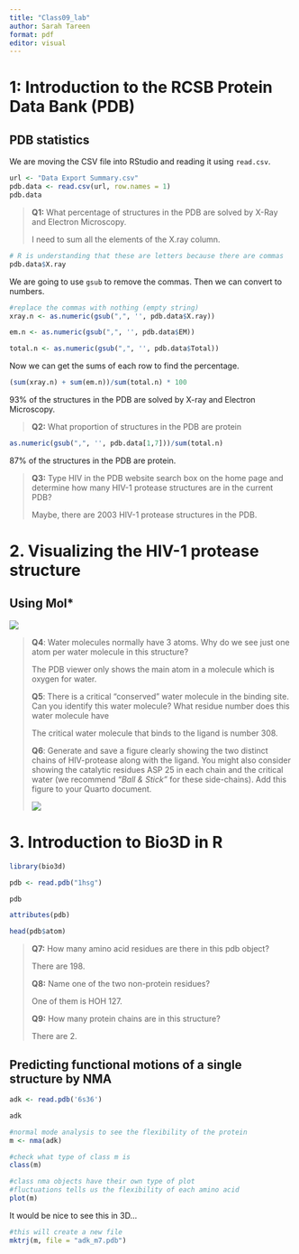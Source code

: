 ```yaml
---
title: "Class09_lab"
author: Sarah Tareen
format: pdf
editor: visual
---
```


# 1: Introduction to the RCSB Protein Data Bank (PDB)

## PDB statistics

We are moving the CSV file into RStudio and reading it using `read.csv`.

```r
url <- "Data Export Summary.csv"
pdb.data <- read.csv(url, row.names = 1)
pdb.data
```

> **Q1:** What percentage of structures in the PDB are solved by X-Ray and Electron Microscopy.
>
> I need to sum all the elements of the X.ray column.

```r
# R is understanding that these are letters because there are commas
pdb.data$X.ray
```

We are going to use `gsub` to remove the commas. Then we can convert to numbers.

```r
#replace the commas with nothing (empty string)
xray.n <- as.numeric(gsub(",", '', pdb.data$X.ray))

em.n <- as.numeric(gsub(",", '', pdb.data$EM))

total.n <- as.numeric(gsub(",", '', pdb.data$Total))
```

Now we can get the sums of each row to find the percentage.

```r
(sum(xray.n) + sum(em.n))/sum(total.n) * 100
```

93% of the structures in the PDB are solved by X-ray and Electron Microscopy.

> **Q2:** What proportion of structures in the PDB are protein

```r
as.numeric(gsub(",", '', pdb.data[1,7]))/sum(total.n)
```

87% of the structures in the PDB are protein.

> **Q3:** Type HIV in the PDB website search box on the home page and determine how many HIV-1 protease structures are in the current PDB?
>
> Maybe, there are 2003 HIV-1 protease structures in the PDB.

# 2. Visualizing the HIV-1 protease structure

## Using Mol\*

![](1HSG.png)

> **Q4**: Water molecules normally have 3 atoms. Why do we see just one atom per water molecule in this structure?
>
> The PDB viewer only shows the main atom in a molecule which is oxygen for water.
>
> **Q5**: There is a critical "conserved" water molecule in the binding site. Can you identify this water molecule? What residue number does this water molecule have
>
> The critical water molecule that binds to the ligand is number 308.
>
> **Q6**: Generate and save a figure clearly showing the two distinct chains of HIV-protease along with the ligand. You might also consider showing the catalytic residues ASP 25 in each chain and the critical water (we recommend *"Ball & Stick"* for these side-chains). Add this figure to your Quarto document.
>
> ![](1HSG%20(1).png)

# 3. Introduction to Bio3D in R

```r
library(bio3d)

pdb <- read.pdb("1hsg")
```

```r
pdb
```

```r
attributes(pdb)
```

```r
head(pdb$atom)
```

> **Q7:** How many amino acid residues are there in this pdb object?
>
> There are 198.
>
> **Q8:** Name one of the two non-protein residues?
>
> One of them is HOH 127.
>
> **Q9:** How many protein chains are in this structure?
>
> There are 2.

## Predicting functional motions of a single structure by NMA

```r
adk <- read.pdb('6s36')
```

```r
adk
```

```r
#normal mode analysis to see the flexibility of the protein
m <- nma(adk)
```

```r
#check what type of class m is
class(m)

#class nma objects have their own type of plot
#fluctuations tells us the flexibility of each amino acid
plot(m)
```

It would be nice to see this in 3D...

```r
#this will create a new file
mktrj(m, file = "adk_m7.pdb")
```
